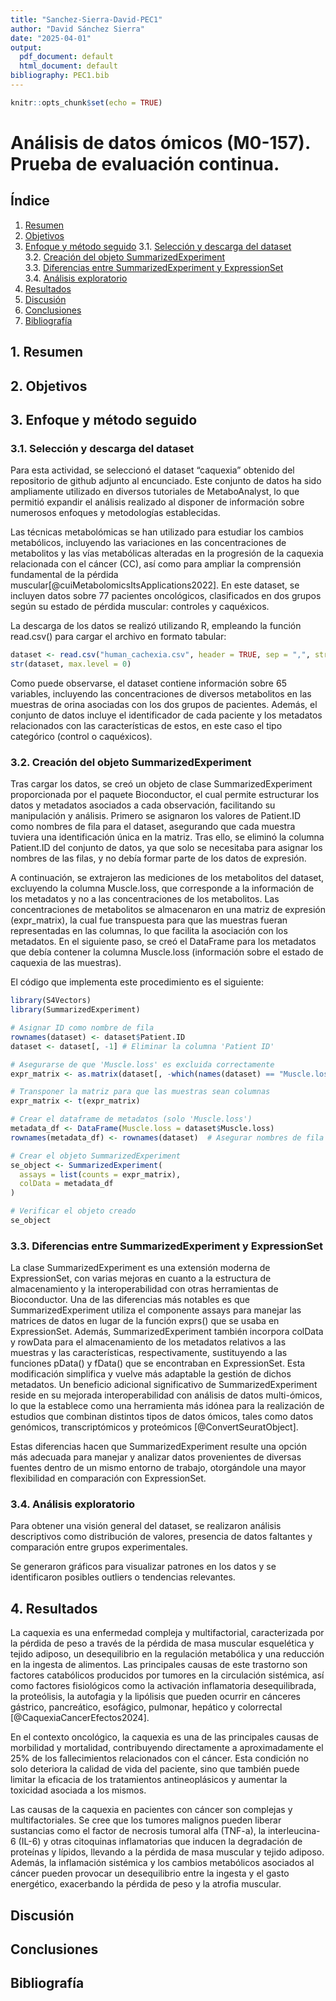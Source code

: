 ```yaml
---
title: "Sanchez-Sierra-David-PEC1"
author: "David Sánchez Sierra"
date: "2025-04-01"
output:
  pdf_document: default
  html_document: default
bibliography: PEC1.bib
---
```


```r
knitr::opts_chunk$set(echo = TRUE)
```

# Análisis de datos ómicos (M0-157). Prueba de evaluación continua.

## Índice

1.  [Resumen](#resumen)\
2.  [Objetivos](#objetivos)\
3.  [Enfoque y método seguido](#enfoque-y-método-seguido) 3.1. [Selección y descarga del dataset](#selección-y-descarga-del-dataset)\
    3.2. [Creación del objeto SummarizedExperiment](#creación-del-objeto-summarizedexperiment)\
    3.3. [Diferencias entre SummarizedExperiment y ExpressionSet](#diferencias-entre-summarizedexperiment-y-expressionset)\
    3.4. [Análisis exploratorio](#análisis-exploratorio)\
4.  [Resultados](#resultados)\
5.  [Discusión](#discusión)\
6.  [Conclusiones](#conclusiones)\
7.  [Bibliografía](#bibliografía)

## 1. Resumen {#resumen}

## 2. Objetivos {#objetivos}

## 3. Enfoque y método seguido {#enfoque-y-método-seguido}

### 3.1. Selección y descarga del dataset {#selección-y-descarga-del-dataset}

Para esta actividad, se seleccionó el dataset "caquexia" obtenido del repositorio de github adjunto al encunciado. Este conjunto de datos ha sido ampliamente utilizado en diversos tutoriales de MetaboAnalyst, lo que permitió expandir el análisis realizado al disponer de información sobre numerosos enfoques y metodologías establecidas.

Las técnicas metabolómicas se han utilizado para estudiar los cambios metabólicos, incluyendo las variaciones en las concentraciones de metabolitos y las vías metabólicas alteradas en la progresión de la caquexia relacionada con el cáncer (CC), así como para ampliar la comprensión fundamental de la pérdida muscular[@cuiMetabolomicsItsApplications2022]. En este dataset, se incluyen datos sobre 77 pacientes oncológicos, clasificados en dos grupos según su estado de pérdida muscular: controles y caquéxicos. 

La descarga de los datos se realizó utilizando R, empleando la función read.csv() para cargar el archivo en formato tabular:

```r
dataset <- read.csv("human_cachexia.csv", header = TRUE, sep = ",", stringsAsFactors = FALSE)
str(dataset, max.level = 0)
```
Como puede observarse, el dataset contiene información sobre 65 variables, incluyendo las concentraciones de diversos metabolitos en las muestras de orina asociadas con los dos grupos de pacientes. Además, el conjunto de datos incluye el identificador de cada paciente y los metadatos relacionados con las características de estos, en este caso el tipo categórico (control o caquéxicos).

### 3.2. Creación del objeto SummarizedExperiment {#creación-del-objeto-summarizedexperiment}

Tras cargar los datos, se creó un objeto de clase SummarizedExperiment proporcionada por el paquete Bioconductor, el cual permite estructurar los datos y metadatos asociados a cada observación, facilitando  su manipulación y análisis. Primero se asignaron los valores de Patient.ID como nombres de fila para el dataset, asegurando que cada muestra tuviera una identificación única en la matriz. Tras ello, se eliminó la columna Patient.ID del conjunto de datos, ya que solo se necesitaba para asignar los nombres de las filas, y no debía formar parte de los datos de expresión.

A continuación, se extrajeron las mediciones de los metabolitos del dataset, excluyendo la columna Muscle.loss, que corresponde a la información de los metadatos y no a las concentraciones de los metabolitos. Las concentraciones de metabolitos se almacenaron en una matriz de expresión (expr_matrix), la cual fue transpuesta para que las muestras fueran representadas en las columnas, lo que facilita la asociación con los metadatos. En el siguiente paso, se creó el DataFrame para los metadatos que debía contener la columna Muscle.loss (información sobre el estado de caquexia de las muestras). 

El código que implementa este procedimiento es el siguiente:

```r
library(S4Vectors)
library(SummarizedExperiment)
```


```r
# Asignar ID como nombre de fila
rownames(dataset) <- dataset$Patient.ID  
dataset <- dataset[, -1] # Eliminar la columna 'Patient ID'

# Asegurarse de que 'Muscle.loss' es excluida correctamente
expr_matrix <- as.matrix(dataset[, -which(names(dataset) == "Muscle.loss")])

# Transponer la matriz para que las muestras sean columnas
expr_matrix <- t(expr_matrix)

# Crear el dataframe de metadatos (solo 'Muscle.loss')
metadata_df <- DataFrame(Muscle.loss = dataset$Muscle.loss)
rownames(metadata_df) <- rownames(dataset)  # Asegurar nombres de fila en metadatos

# Crear el objeto SummarizedExperiment
se_object <- SummarizedExperiment(
  assays = list(counts = expr_matrix),
  colData = metadata_df
)

# Verificar el objeto creado
se_object
```
### 3.3. Diferencias entre SummarizedExperiment y ExpressionSet {#diferencias-entre-summarizedexperiment-y-expressionset}

La clase SummarizedExperiment es una extensión moderna de ExpressionSet, con varias mejoras en cuanto a la estructura de almacenamiento y la interoperabilidad con otras herramientas de Bioconductor. Una de las diferencias más notables es que SummarizedExperiment utiliza el componente assays para manejar las matrices de datos en lugar de la función exprs() que se usaba en ExpressionSet. Además, SummarizedExperiment también incorpora colData y rowData para el almacenamiento de los metadatos relativos a las muestras y las características, respectivamente, sustituyendo a las funciones pData() y fData() que se encontraban en ExpressionSet. Esta modificación simplifica y vuelve más adaptable la gestión de dichos metadatos. Un beneficio adicional significativo de SummarizedExperiment reside en su mejorada interoperabilidad con análisis de datos multi-ómicos, lo que la establece como una herramienta más idónea para la realización de estudios que combinan distintos tipos de datos ómicos, tales como datos genómicos, transcriptómicos y proteómicos [@ConvertSeuratObject]. 

Estas diferencias hacen que SummarizedExperiment resulte una opción más adecuada para manejar y analizar datos provenientes de diversas fuentes dentro de un mismo entorno de trabajo, otorgándole una mayor flexibilidad en comparación con ExpressionSet.

### 3.4. Análisis exploratorio {#análisis-exploratorio}

Para obtener una visión general del dataset, se realizaron análisis descriptivos como distribución de valores, presencia de datos faltantes y comparación entre grupos experimentales.



Se generaron gráficos para visualizar patrones en los datos y se identificaron posibles outliers o tendencias relevantes.

## 4. Resultados {#resultados}

La caquexia es una enfermedad compleja y multifactorial, caracterizada por la pérdida de peso a través de la pérdida de masa muscular esquelética y tejido adiposo, un desequilibrio en la regulación metabólica y una reducción en la ingesta de alimentos. Las principales causas de este trastorno son factores catabólicos producidos por tumores en la circulación sistémica, así como factores fisiológicos como la activación inflamatoria desequilibrada, la proteólisis, la autofagia y la lipólisis que pueden ocurrir en cánceres gástrico, pancreático, esofágico, pulmonar, hepático y colorrectal [@CaquexiaCancerEfectos2024].

En el contexto oncológico, la caquexia es una de las principales causas de morbilidad y mortalidad, contribuyendo directamente a aproximadamente el 25% de los fallecimientos relacionados con el cáncer. Esta condición no solo deteriora la calidad de vida del paciente, sino que también puede limitar la eficacia de los tratamientos antineoplásicos y aumentar la toxicidad asociada a los mismos.

Las causas de la caquexia en pacientes con cáncer son complejas y multifactoriales. Se cree que los tumores malignos pueden liberar sustancias como el factor de necrosis tumoral alfa (TNF-a), la interleucina-6 (IL-6) y otras citoquinas inflamatorias que inducen la degradación de proteínas y lípidos, llevando a la pérdida de masa muscular y tejido adiposo. Además, la inflamación sistémica y los cambios metabólicos asociados al cáncer pueden provocar un desequilibrio entre la ingesta y el gasto energético, exacerbando la pérdida de peso y la atrofia muscular.


## Discusión {#discusión}

## Conclusiones {#conclusiones}

## Bibliografía {#bibliografía}
